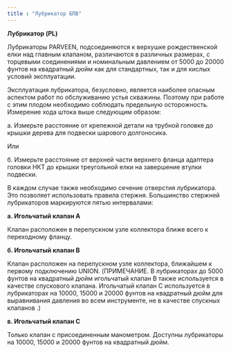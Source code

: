 ```yaml
---
title : "Лубрикатор БПВ"
---
```


**Лубрикатор (PL)** 

Лубрикаторы PARVEEN, подсоединяются к верхушке рождественской елки над главным клапаном, различаются в различных размерах, с торцевыми соединениями и номинальным давлением от 5000 до 20000 фунтов на квадратный дюйм как для стандартных, так и для кислых условий эксплуатации.

Эксплуатация лубрикатора, безусловно, является наиболее опасным аспектом работ по обслуживанию устья скважины. Поэтому при работе с этим плодом необходимо соблюдать предельную осторожность. Измерение хода штока выше следующим образом:

а. Измерьте расстояние от крепежной детали на трубной головке до крышки дерева для подвески шарового долгоносика.

Или

б. Измерьте расстояние от верхней части верхнего фланца адаптера головки НКТ до крышки треугольной елки на завершение втулки подвески.

В каждом случае также необходимо сечение отверстия лубрикатора. Это позволяет использовать правила стержня. Большинство стержней лубрикаторов маркируются пятью интервалами:

**а. Игольчатый клапан А** 

Клапан расположен в перепускном узле коллектора ближе всего к переходному фланцу.

**б. Игольчатый клапан В** 

Клапан расположен на перепускном узле коллектора, ближайшем к первому подключению UNION. (ПРИМЕЧАНИЕ. В лубрикаторах до 5000 фунтов на квадратный дюйм игольчатый клапан B также используется в качестве спускового клапана. Игольчатый клапан C используется в лубрикаторах на 10000, 15000 и 20000 фунтов на квадратный дюйм для выравнивания давления во всем инструменте, не в качестве спускных клапанов .)

**в. Игольчатый клапан С** 

Только клапан с присоединенным манометром. Доступны лубрикаторы на 10000, 15000 и 20000 фунтов на квадратный дюйм.